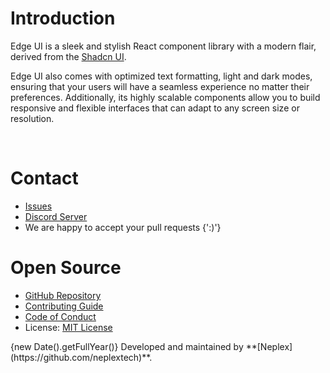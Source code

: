 
# Introduction

Edge UI is a sleek and stylish React component library with a modern flair, derived from the [Shadcn UI](https://ui.shadcn.com).

Edge UI also comes with optimized text formatting, light and dark modes, ensuring that your users will have a seamless experience no matter their preferences.
Additionally, its highly scalable components allow you to build responsive and flexible interfaces that can adapt to any screen size or resolution.

<br/>

# Contact

- [Issues](https://github.com/neplextech/edge-ui/issues/new)
- [Discord Server](/discord)
- We are happy to accept your pull requests {':)'}

# Open Source

- [GitHub Repository](https://github.com/neplextech/edge-ui)
- [Contributing Guide](https://github.com/neplextech/edge-ui/blob/master/CONTRIBUTING.md)
- [Code of Conduct](https://github.com/neplextech/edge-ui/blob/master/CODE_OF_CONDUCT.md)
- License: [MIT License](https://github.com/neplextech/edge-ui/blob/master/LICENSE)

<Alert>
    <Copyright/>
    <AlertTitle>{new Date().getFullYear()}</AlertTitle>
    <AlertDescription>Developed and maintained by **[Neplex](https://github.com/neplextech)**.</AlertDescription>
</Alert>